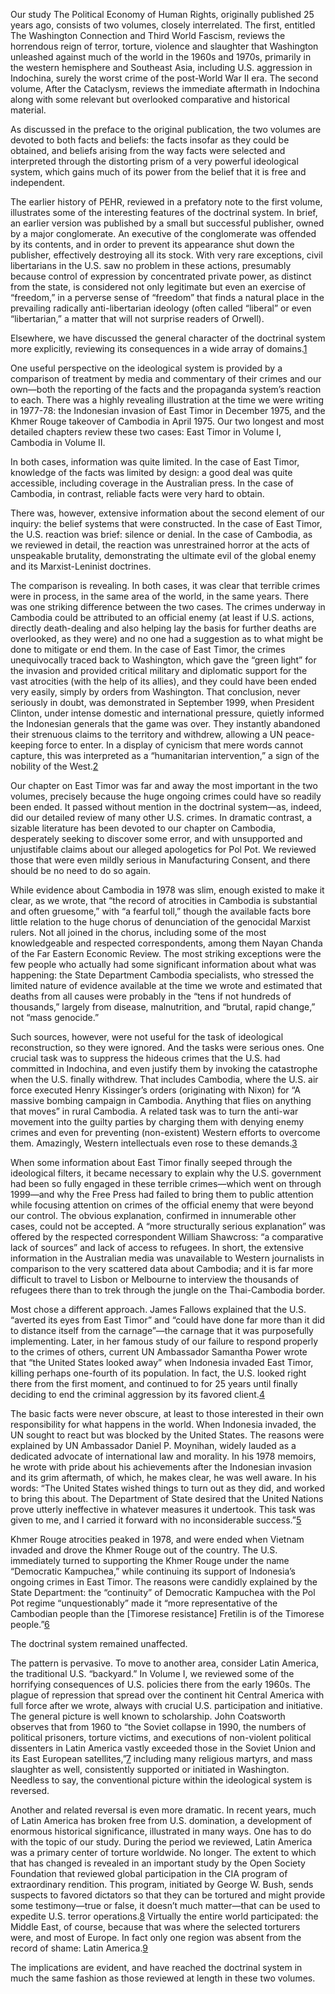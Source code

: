 Our study The Political Economy of Human Rights, originally published 25 years ago, consists of two volumes, closely interrelated. The first, entitled The Washington Connection and Third World Fascism, reviews the horrendous reign of terror, torture, violence and slaughter that Washington unleashed against much of the world in the 1960s and 1970s, primarily in the western hemisphere and Southeast Asia, including U.S. aggression in Indochina, surely the worst crime of the post-World War II era. The second volume, After the Cataclysm, reviews the immediate aftermath in Indochina along with some relevant but overlooked comparative and historical material.






As discussed in the preface to the original publication, the two volumes are devoted to both facts and beliefs: the facts insofar as they could be obtained, and beliefs arising from the way facts were selected and interpreted through the distorting prism of a very powerful ideological system, which gains much of its power from the belief that it is free and independent.






The earlier history of PEHR, reviewed in a prefatory note to the first volume, illustrates some of the interesting features of the doctrinal system. In brief, an earlier version was published by a small but successful publisher, owned by a major conglomerate. An executive of the conglomerate was offended by its contents, and in order to prevent its appearance shut down the publisher, effectively destroying all its stock. With very rare exceptions, civil libertarians in the U.S. saw no problem in these actions, presumably because control of expression by concentrated private power, as distinct from the state, is considered not only legitimate but even an exercise of “freedom,” in a perverse sense of “freedom” that finds a natural place in the prevailing radically anti-libertarian ideology (often called “liberal” or even “libertarian,” a matter that will not surprise readers of Orwell).






Elsewhere, we have discussed the general character of the doctrinal system more explicitly, reviewing its consequences in a wide array of domains.[1](../Text/Notes.html#NewPreface-FN1)






One useful perspective on the ideological system is provided by a comparison of treatment by media and commentary of their crimes and our own—both the reporting of the facts and the propaganda system’s reaction to each. There was a highly revealing illustration at the time we were writing in 1977-78: the Indonesian invasion of East Timor in December 1975, and the Khmer Rouge takeover of Cambodia in April 1975. Our two longest and most detailed chapters review these two cases: East Timor in Volume I, Cambodia in Volume II.






In both cases, information was quite limited. In the case of East Timor, knowledge of the facts was limited by design: a good deal was quite accessible, including coverage in the Australian press. In the case of Cambodia, in contrast, reliable facts were very hard to obtain.






There was, however, extensive information about the second element of our inquiry: the belief systems that were constructed. In the case of East Timor, the U.S. reaction was brief: silence or denial. In the case of Cambodia, as we reviewed in detail, the reaction was unrestrained horror at the acts of unspeakable brutality, demonstrating the ultimate evil of the global enemy and its Marxist-Leninist doctrines.






The comparison is revealing. In both cases, it was clear that terrible crimes were in process, in the same area of the world, in the same years. There was one striking difference between the two cases. The crimes underway in Cambodia could be attributed to an official enemy (at least if U.S. actions, directly death-dealing and also helping lay the basis for further deaths are overlooked, as they were) and no one had a suggestion as to what might be done to mitigate or end them. In the case of East Timor, the crimes unequivocally traced back to Washington, which gave the “green light” for the invasion and provided critical military and diplomatic support for the vast atrocities (with the help of its allies), and they could have been ended very easily, simply by orders from Washington. That conclusion, never seriously in doubt, was demonstrated in September 1999, when President Clinton, under intense domestic and international pressure, quietly informed the Indonesian generals that the game was over. They instantly abandoned their strenuous claims to the territory and withdrew, allowing a UN peace-keeping force to enter. In a display of cynicism that mere words cannot capture, this was interpreted as a “humanitarian intervention,” a sign of the nobility of the West.[2](../Text/Notes.html#NewPreface-FN2)






Our chapter on East Timor was far and away the most important in the two volumes, precisely because the huge ongoing crimes could have so readily been ended. It passed without mention in the doctrinal system—as, indeed, did our detailed review of many other U.S. crimes. In dramatic contrast, a sizable literature has been devoted to our chapter on Cambodia, desperately seeking to discover some error, and with unsupported and unjustifable claims about our alleged apologetics for Pol Pot. We reviewed those that were even mildly serious in Manufacturing Consent, and there should be no need to do so again.






While evidence about Cambodia in 1978 was slim, enough existed to make it clear, as we wrote, that “the record of atrocities in Cambodia is substantial and often gruesome,” with “a fearful toll,” though the available facts bore little relation to the huge chorus of denunciation of the genocidal Marxist rulers. Not all joined in the chorus, including some of the most knowledgeable and respected correspondents, among them Nayan Chanda of the Far Eastern Economic Review. The most striking exceptions were the few people who actually had some significant information about what was happening: the State Department Cambodia specialists, who stressed the limited nature of evidence available at the time we wrote and estimated that deaths from all causes were probably in the “tens if not hundreds of thousands,” largely from disease, malnutrition, and “brutal, rapid change,” not “mass genocide.”






Such sources, however, were not useful for the task of ideological reconstruction, so they were ignored. And the tasks were serious ones. One crucial task was to suppress the hideous crimes that the U.S. had committed in Indochina, and even justify them by invoking the catastrophe when the U.S. finally withdrew. That includes Cambodia, where the U.S. air force executed Henry Kissinger’s orders (originating with Nixon) for “A massive bombing campaign in Cambodia. Anything that flies on anything that moves” in rural Cambodia. A related task was to turn the anti-war movement into the guilty parties by charging them with denying enemy crimes and even for preventing (non-existent) Western efforts to overcome them. Amazingly, Western intellectuals even rose to these demands.[3](../Text/Notes.html#NewPreface-FN3)






When some information about East Timor finally seeped through the ideological filters, it became necessary to explain why the U.S. government had been so fully engaged in these terrible crimes—which went on through 1999—and why the Free Press had failed to bring them to public attention while focusing attention on crimes of the official enemy that were beyond our control. The obvious explanation, confirmed in innumerable other cases, could not be accepted. A “more structurally serious explanation” was offered by the respected correspondent William Shawcross: “a comparative lack of sources” and lack of access to refugees. In short, the extensive information in the Australian media was unavailable to Western journalists in comparison to the very scattered data about Cambodia; and it is far more difficult to travel to Lisbon or Melbourne to interview the thousands of refugees there than to trek through the jungle on the Thai-Cambodia border.






Most chose a different approach. James Fallows explained that the U.S. “averted its eyes from East Timor” and “could have done far more than it did to distance itself from the carnage”—the carnage that it was purposefully implementing. Later, in her famous study of our failure to respond properly to the crimes of others, current UN Ambassador Samantha Power wrote that “the United States looked away” when Indonesia invaded East Timor, killing perhaps one-fourth of its population. In fact, the U.S. looked right there from the first moment, and continued to for 25 years until finally deciding to end the criminal aggression by its favored client.[4](../Text/Notes.html#NewPreface-FN4)






The basic facts were never obscure, at least to those interested in their own responsibility for what happens in the world. When Indonesia invaded, the UN sought to react but was blocked by the United States. The reasons were explained by UN Ambassador Daniel P. Moynihan, widely lauded as a dedicated advocate of international law and morality. In his 1978 memoirs, he wrote with pride about his achievements after the Indonesian invasion and its grim aftermath, of which, he makes clear, he was well aware. In his words: “The United States wished things to turn out as they did, and worked to bring this about. The Department of State desired that the United Nations prove utterly ineffective in whatever measures it undertook. This task was given to me, and I carried it forward with no inconsiderable success.”[5](../Text/Notes.html#NewPreface-FN5)






Khmer Rouge atrocities peaked in 1978, and were ended when Vietnam invaded and drove the Khmer Rouge out of the country. The U.S. immediately turned to supporting the Khmer Rouge under the name “Democratic Kampuchea,” while continuing its support of Indonesia’s ongoing crimes in East Timor. The reasons were candidly explained by the State Department: the “continuity” of Democratic Kampuchea with the Pol Pot regime “unquestionably” made it “more representative of the Cambodian people than the [Timorese resistance] Fretilin is of the Timorese people.”[6](../Text/Notes.html#NewPreface-FN6)






The doctrinal system remained unaffected.






The pattern is pervasive. To move to another area, consider Latin America, the traditional U.S. “backyard.” In Volume I, we reviewed some of the horrifying consequences of U.S. policies there from the early 1960s. The plague of repression that spread over the continent hit Central America with full force after we wrote, always with crucial U.S. participation and initiative. The general picture is well known to scholarship. John Coatsworth observes that from 1960 to “the Soviet collapse in 1990, the numbers of political prisoners, torture victims, and executions of non-violent political dissenters in Latin America vastly exceeded those in the Soviet Union and its East European satellites,”[7](../Text/Notes.html#NewPreface-FN7) including many religious martyrs, and mass slaughter as well, consistently supported or initiated in Washington. Needless to say, the conventional picture within the ideological system is reversed.






Another and related reversal is even more dramatic. In recent years, much of Latin America has broken free from U.S. domination, a development of enormous historical significance, illustrated in many ways. One has to do with the topic of our study. During the period we reviewed, Latin America was a primary center of torture worldwide. No longer. The extent to which that has changed is revealed in an important study by the Open Society Foundation that reviewed global participation in the CIA program of extraordinary rendition. This program, initiated by George W. Bush, sends suspects to favored dictators so that they can be tortured and might provide some testimony—true or false, it doesn’t much matter—that can be used to expedite U.S. terror operations.[8](../Text/Notes.html#NewPreface-FN8) Virtually the entire world participated: the Middle East, of course, because that was where the selected torturers were, and most of Europe. In fact only one region was absent from the record of shame: Latin America.[9](../Text/Notes.html#NewPreface-FN9)






The implications are evident, and have reached the doctrinal system in much the same fashion as those reviewed at length in these two volumes.




